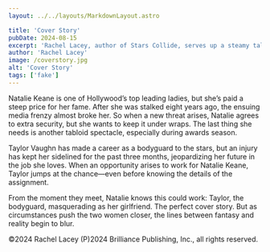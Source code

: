 ```yaml
--- 
layout: ../../layouts/MarkdownLayout.astro

title: 'Cover Story'
pubDate: 2024-08-15
excerpt: 'Rachel Lacey, author of Stars Collide, serves up a steamy tale of Hollywood fame and subterfuge about a glamorous actress and the sexy bodyguard posing as her girlfriend....'
author: 'Rachel Lacey'
image: /coverstory.jpg
alt: 'Cover Story'
tags: ['fake']
---
```


Natalie Keane is one of Hollywood’s top leading ladies, but she’s paid a steep price for her fame. After she was stalked eight years ago, the ensuing media frenzy almost broke her. So when a new threat arises, Natalie agrees to extra security, but she wants to keep it under wraps. The last thing she needs is another tabloid spectacle, especially during awards season.

Taylor Vaughn has made a career as a bodyguard to the stars, but an injury has kept her sidelined for the past three months, jeopardizing her future in the job she loves. When an opportunity arises to work for Natalie Keane, Taylor jumps at the chance—even before knowing the details of the assignment.

From the moment they meet, Natalie knows this could work: Taylor, the bodyguard, masquerading as her girlfriend. The perfect cover story. But as circumstances push the two women closer, the lines between fantasy and reality begin to blur.

©2024 Rachel Lacey (P)2024 Brilliance Publishing, Inc., all rights reserved.
